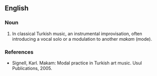 {{rfv}}
==English==

===Noun===
{{en-noun}}

# {{taksim}} In classical Turkish music, an instrumental improvisation, often introducing a vocal solo or a modulation to another ''makam'' (mode). 

===References===
* Signell, Karl. Makam: Modal practice in Turkish art music. Usul Publications, 2005.